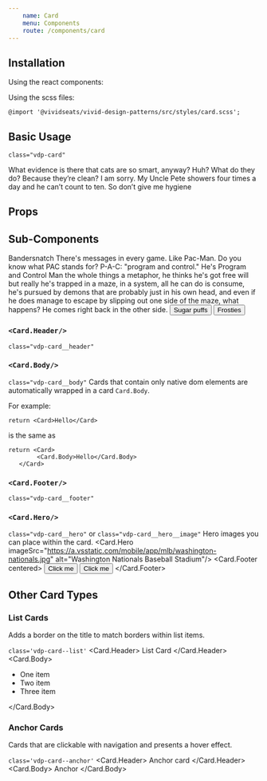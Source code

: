 ```yaml
---
    name: Card
    menu: Components
    route: /components/card
---
```



## Installation
Using the react components:


Using the scss files:

    @import '@vividseats/vivid-design-patterns/src/styles/card.scss';

## Basic Usage
`class="vdp-card"`

<Playground>
<Card>
    <p className="vdp-type-body1">
        What evidence is there that cats are so smart, anyway? Huh? What do they do? Because they’re clean? I am sorry. My Uncle Pete showers four times a day and he can’t count to ten. So don’t give me hygiene
    </p>
</Card>
</Playground>

## Props
<PropsTable of={Card}/>

## Sub-Components

<Playground>
    <Card>
        <Card.Header>
            <Headline importance={6}>Bandersnatch</Headline>
        </Card.Header>
        <Card.Body>
        <BodyText>There's messages in every game. Like Pac-Man. Do you know what PAC stands for? P-A-C: "program and control." He's Program and Control Man the whole things a metaphor, he thinks he's got free will but really he's trapped in a maze, in a system, all he can do is consume, he's pursued by demons that are probably just in his own head, and even if he does manage to escape by slipping out one side of the maze, what happens? He comes right back in the other side.</BodyText>
        </Card.Body>
        <Card.Footer>
            <Button importance='text' muted>
                Sugar puffs
            </Button>
            <Button importance='text'>
                Frosties
            </Button>
        </Card.Footer>
    </Card>
</Playground>

### `<Card.Header/>`
`class="vdp-card__header"`
<PropsTable of={Card.Header}/>

### `<Card.Body/>`
`class="vdp-card__body"`
<PropsTable of={Card.Body}/>
Cards that contain only native dom elements are automatically wrapped in a card `Card.Body`.

For example:

    return <Card>Hello</Card>

is the same as

    return <Card>
            <Card.Body>Hello</Card.Body>
       </Card>

### `<Card.Footer/>`
`class="vdp-card__footer"`
<PropsTable of={Card.Footer}/>

### `<Card.Hero/>`
`class="vdp-card__hero"` or `class="vdp-card__hero__image"`
Hero images you can place within the card.
<Playground>
    <Card>
        <Card.Hero imageSrc="https://a.vsstatic.com/mobile/app/mlb/washington-nationals.jpg" alt="Washington Nationals Baseball Stadium"/>
        <Card.Footer centered>
            <Button importance="text">Click me</Button>
            <Button importance="text" muted>Click me</Button>
        </Card.Footer>
    </Card>
</Playground>

<PropsTable of={Card.Hero}/>

## Other Card Types
### List Cards
Adds a border on the title to match borders within list items.

`class='vdp-card--list'`
<Playground>
    <Card type="list">
        <Card.Header>
            <Headline importance={6}>List Card</Headline>
        </Card.Header>
        <Card.Body>
            <ul>
                <li> One item </li>
                <li> Two item </li>
                <li> Three item </li>
            </ul>
        </Card.Body>
    </Card>
</Playground>

### Anchor Cards
Cards that are clickable with navigation and presents a hover effect.

`class='vdp-card--anchor'`
<Playground>
    <Card type="anchor" role="link">
        <Card.Header>
            <Headline importance={6}>Anchor card</Headline>
        </Card.Header>
        <Card.Body>
            Anchor
        </Card.Body>
    </Card>
</Playground>